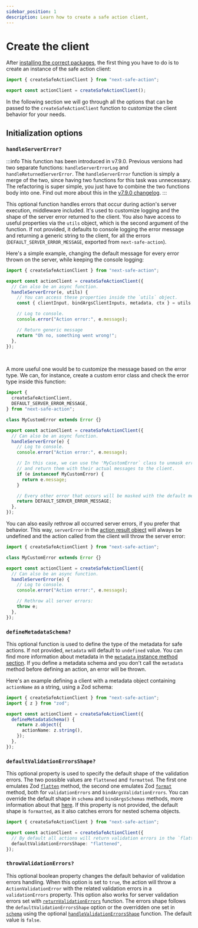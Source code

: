 ```yaml
---
sidebar_position: 1
description: Learn how to create a safe action client,
---
```


# Create the client

After [installing the correct packages](/docs/getting-started#installation), the first thing you have to do is to create an instance of the safe action client:

```typescript title="src/lib/safe-action.ts"
import { createSafeActionClient } from "next-safe-action";

export const actionClient = createSafeActionClient();
```

In the following section we will go through all the options that can be passed to the `createSafeActionClient` function to customize the client behavior for your needs.

## Initialization options

### `handleServerError?`

:::info
This function has been introduced in v7.9.0. Previous versions had two separate functions: `handleServerErrorLog` and `handleReturnedServerError`. The `handleServerError` function is simply a merge of the two, since having two functions for this task was unnecessary. The refactoring is super simple, you just have to combine the two functions body into one. Find out more about this in the [v7.9.0 changelog](https://github.com/TheEdoRan/next-safe-action/releases/tag/v7.9.0).
:::

This optional function handles errors that occur during action's server execution, middleware included. It's used to customize logging and the shape of the server error returned to the client. You also have access to useful properties via the `utils` object, which is the second argument of the function. If not provided, it defaults to console logging the error message and returning a generic string to the client, for all the errors (`DEFAULT_SERVER_ERROR_MESSAGE`, exported from `next-safe-action`).

Here's a simple example, changing the default message for every error thrown on the server, while keeping the console logging:

```typescript title=src/lib/safe-action.ts
import { createSafeActionClient } from "next-safe-action";

export const actionClient = createSafeActionClient({
  // Can also be an async function.
  handleServerError(e, utils) {
    // You can access these properties inside the `utils` object.
    const { clientInput, bindArgsClientInputs, metadata, ctx } = utils;

    // Log to console.
    console.error("Action error:", e.message);

    // Return generic message
    return "Oh no, something went wrong!";
  },
});
```

<br />

A more useful one would be to customize the message based on the error type. We can, for instance, create a custom error class and check the error type inside this function:

```typescript title=src/lib/safe-action.ts
import {
  createSafeActionClient,
  DEFAULT_SERVER_ERROR_MESSAGE,
} from "next-safe-action";

class MyCustomError extends Error {}

export const actionClient = createSafeActionClient({
  // Can also be an async function.
  handleServerError(e) {
    // Log to console.
    console.error("Action error:", e.message);

    // In this case, we can use the 'MyCustomError` class to unmask errors
    // and return them with their actual messages to the client.
    if (e instanceof MyCustomError) {
      return e.message;
    }

    // Every other error that occurs will be masked with the default message.
    return DEFAULT_SERVER_ERROR_MESSAGE;
  },
});
```

You can also easily rethrow all occurred server errors, if you prefer that behavior. This way, `serverError` in the [action result object](/docs/define-actions/action-result-object) will always be undefined and the action called from the client will throw the server error:

```typescript title=src/lib/safe-action.ts
import { createSafeActionClient } from "next-safe-action";

class MyCustomError extends Error {}

export const actionClient = createSafeActionClient({
  // Can also be an async function.
  handleServerError(e) {
    // Log to console.
    console.error("Action error:", e.message);

    // Rethrow all server errors:
    throw e;
  },
});
```

### `defineMetadataSchema?`

This optional function is used to define the type of the metadata for safe actions. If not provided, `metadata` will default to `undefined` value. You can find more information about metadata in the [`metadata` instance method section](/docs/define-actions/instance-methods#metadata). If you define a metadata schema and you don't call the `metadata` method before defining an action, an error will be thrown.

Here's an example defining a client with a metadata object containing `actionName` as a string, using a Zod schema:

```typescript title="src/app/safe-action.ts"
import { createSafeActionClient } from "next-safe-action";
import { z } from "zod";

export const actionClient = createSafeActionClient({
  defineMetadataSchema() {
    return z.object({
      actionName: z.string(),
    });
  },
});
```

### `defaultValidationErrorsShape?`

This optional property is used to specify the default shape of the validation errors. The two possible values are `flattened` and `formatted`. The first one emulates Zod [`flatten`](https://zod.dev/ERROR_HANDLING?id=flattening-errors) method, the second one emulates Zod [`format`](https://zod.dev/ERROR_HANDLING?id=formatting-errors) method, both for `validationErrors` and `bindArgsValidationErrors`. You can override the default shape in `schema` and `bindArgsSchemas` methods, more information about that [here](/docs/define-actions/validation-errors#customize-validation-errors-format). If this property is not provided, the default shape is `formatted`, as it also catches errors for nested schema objects.

```typescript
import { createSafeActionClient } from "next-safe-action";

export const actionClient = createSafeActionClient({
  // By default all actions will return validation errors in the `flattened` shape.
  defaultValidationErrorsShape: "flattened",
});
```

### `throwValidationErrors?`

This optional boolean property changes the default behavior of validation errors handling. When this option is set to `true`, the action will throw a `ActionValidationError` with the related validation errors in a `validationErrors` property. This option also works for server validation errors set with [`returnValidationErrors`](/docs/define-actions/validation-errors#returnvalidationerrors) function. The errors shape follows the `defaultValidationErrorsShape` option or the overridden one set in [`schema`](/docs/define-actions/instance-methods#schema) using the optional [`handleValidationErrorsShape`](/docs/define-actions/validation-errors#customize-validation-errors-format) function. The default value is `false`.
